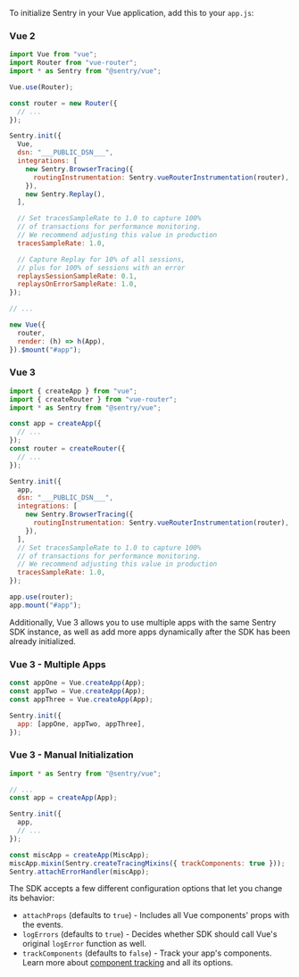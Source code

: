 To initialize Sentry in your Vue application, add this to your `app.js`:

### Vue 2

```javascript
import Vue from "vue";
import Router from "vue-router";
import * as Sentry from "@sentry/vue";

Vue.use(Router);

const router = new Router({
  // ...
});

Sentry.init({
  Vue,
  dsn: "___PUBLIC_DSN___",
  integrations: [
    new Sentry.BrowserTracing({
      routingInstrumentation: Sentry.vueRouterInstrumentation(router),
    }),
    new Sentry.Replay(),
  ],

  // Set tracesSampleRate to 1.0 to capture 100%
  // of transactions for performance monitoring.
  // We recommend adjusting this value in production
  tracesSampleRate: 1.0,

  // Capture Replay for 10% of all sessions,
  // plus for 100% of sessions with an error
  replaysSessionSampleRate: 0.1,
  replaysOnErrorSampleRate: 1.0,
});

// ...

new Vue({
  router,
  render: (h) => h(App),
}).$mount("#app");
```

### Vue 3

```javascript
import { createApp } from "vue";
import { createRouter } from "vue-router";
import * as Sentry from "@sentry/vue";

const app = createApp({
  // ...
});
const router = createRouter({
  // ...
});

Sentry.init({
  app,
  dsn: "___PUBLIC_DSN___",
  integrations: [
    new Sentry.BrowserTracing({
      routingInstrumentation: Sentry.vueRouterInstrumentation(router),
    }),
  ],
  // Set tracesSampleRate to 1.0 to capture 100%
  // of transactions for performance monitoring.
  // We recommend adjusting this value in production
  tracesSampleRate: 1.0,
});

app.use(router);
app.mount("#app");
```

Additionally, Vue 3 allows you to use multiple apps with the same Sentry SDK instance, as well as add more apps dynamically after the SDK has been already initialized.

### Vue 3 - Multiple Apps

```javascript
const appOne = Vue.createApp(App);
const appTwo = Vue.createApp(App);
const appThree = Vue.createApp(App);

Sentry.init({
  app: [appOne, appTwo, appThree],
});
```

### Vue 3 - Manual Initialization

```javascript
import * as Sentry from "@sentry/vue";

// ...
const app = createApp(App);

Sentry.init({
  app,
  // ...
});

const miscApp = createApp(MiscApp);
miscApp.mixin(Sentry.createTracingMixins({ trackComponents: true }));
Sentry.attachErrorHandler(miscApp);
```

The SDK accepts a few different configuration options that let you change its behavior:

- `attachProps` (defaults to `true`) - Includes all Vue components' props with the events.
- `logErrors` (defaults to `true`) - Decides whether SDK should call Vue's original `logError` function as well.
- `trackComponents` (defaults to `false`) - Track your app's components. Learn more about [component tracking](./features/component-tracking) and all its options.
